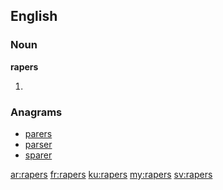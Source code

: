 ==English==

===Noun===
'''rapers'''

# {{plural of|[[raper]]}}

===Anagrams===
* [[parers#English|parers]]
* [[parser#English|parser]]
* [[sparer#English|sparer]]

[[ar:rapers]]
[[fr:rapers]]
[[ku:rapers]]
[[my:rapers]]
[[sv:rapers]]